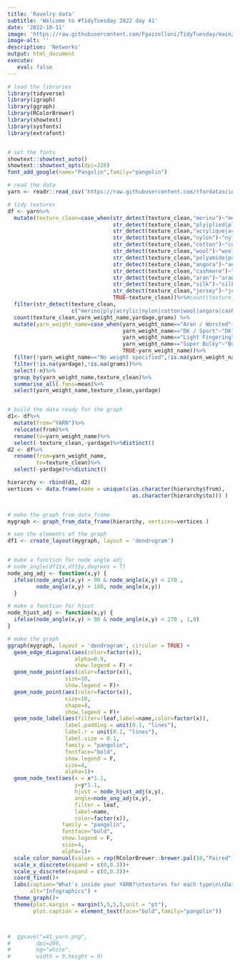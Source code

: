 ```yaml
---
title: 'Ravelry data'
subtitle: 'Welcome to #TidyTuesday 2022 day 41'
date: '2022-10-11'
image: 'https://raw.githubusercontent.com/Fgazzelloni/TidyTuesday/main/data/2022/w41_yarn/w41_yarn.png'
image-alt: ''
description: 'Networks'
output: html_document
execute: 
   eval: false
---
```




```r

# load the libraries
library(tidyverse)
library(igraph)
library(ggraph)
library(RColorBrewer)
library(showtext)
library(sysfonts)
library(extrafont)


# set the fonts
showtext::showtext_auto()
showtext::showtext_opts(dpi=320)
font_add_google(name="Pangolin",family="pangolin")

# read the data
yarn <- readr::read_csv('https://raw.githubusercontent.com/rfordatascience/tidytuesday/master/data/2022/2022-10-11/yarn.csv')

# tidy textures
df <- yarn%>%
  mutate(texture_clean=case_when(str_detect(texture_clean,"merino")~"merino",
                                 str_detect(texture_clean,"ply|plied|play|plies")~"ply",
                                 str_detect(texture_clean,"acrylique|acrylic|polyacryl|acrilyc|acryt")~"acrylic",#TRUE~texture_clean))%>%count(texture_clean)%>%filter(str_detect(texture_clean,"acr|ply"))
                                 str_detect(texture_clean,"nylon")~"nylon",
                                 str_detect(texture_clean,"cotton")~"cotton",
                                 str_detect(texture_clean,"wool")~"wool",
                                 str_detect(texture_clean,"polyamide|polyamid")~"polyamid",
                                 str_detect(texture_clean,"angora")~"angora",
                                 str_detect(texture_clean,"cashmere")~"cashmere",
                                 str_detect(texture_clean,"aran")~"aran",
                                 str_detect(texture_clean,"silk")~"silk",
                                 str_detect(texture_clean,"jersey")~"jersey",
                                 TRUE~texture_clean))%>%#count(texture_clean)
  filter(str_detect(texture_clean,
                    c("merino|ply|acrylic|nylon|cotton|wool|angora|cashmere|aran|silk|jersey")))%>%
  count(texture_clean,yarn_weight_name,yardage,grams) %>%
  mutate(yarn_weight_name=case_when(yarn_weight_name=="Aran / Worsted"~"Aran",
                                    yarn_weight_name=="DK / Sport"~"DK",
                                    yarn_weight_name=="Light Fingering"~"Fingering",
                                    yarn_weight_name=="Super Bulky"~"Bulky",
                                    TRUE~yarn_weight_name))%>%
  filter(!yarn_weight_name=="No weight specified",!is.na(yarn_weight_name))%>%
  filter(!is.na(yardage),!is.na(grams))%>%
  select(-n)%>%
  group_by(yarn_weight_name,texture_clean)%>%
  summarise_all(.funs=mean)%>%
  select(yarn_weight_name,texture_clean,yardage)


# build the data ready for the graph
d1<- df%>%
  mutate(from="YARN")%>%
  relocate(from)%>%
  rename(to=yarn_weight_name)%>%
  select(-texture_clean,-yardage)%>%distinct()
d2 <- df%>%
  rename(from=yarn_weight_name, 
         to=texture_clean)%>%
  select(-yardage)%>%distinct()

hierarchy <- rbind(d1, d2)
vertices <- data.frame(name = unique(c(as.character(hierarchy$from), 
                                       as.character(hierarchy$to))) ) 


# make the graph_from_data_frame
mygraph <- graph_from_data_frame(hierarchy, vertices=vertices )

# see the elements of the graph
df1 <- create_layout(mygraph, layout = 'dendrogram')


# make a function for node angle adj
# node_angle(df1$x,df1$y,degrees = T)
node_ang_adj <- function(x,y) {
  ifelse(node_angle(x,y) > 90 & node_angle(x,y) < 270 , 
         node_angle(x,y) + 180, node_angle(x,y))
  }

# make a function for hjust
node_hjust_adj <- function(x,y) {
  ifelse(node_angle(x,y) > 90 & node_angle(x,y) < 270 , 1,0)
}

# make the graph
ggraph(mygraph, layout = 'dendrogram', circular = TRUE) + 
  geom_edge_diagonal(aes(color=factor(x)),
                     alpha=0.9,
                     show.legend = F) +
  geom_node_point(aes(color=factor(x)),
                  size=10,
                  show.legend = F)+
  geom_node_point(aes(color=factor(x)),
                  size=10,
                  shape=8,
                  show.legend = F)+
  geom_node_label(aes(filter=!leaf,label=name,color=factor(x)),
                  label.padding = unit(0.1, "lines"),
                  label.r = unit(0.1, "lines"),
                  label.size = 0.1,
                  family = "pangolin",
                  fontface="bold",
                  show.legend = F,
                  size=4, 
                  alpha=1)+
  geom_node_text(aes(x = x*1.1, 
                     y=y*1.1, 
                     hjust = node_hjust_adj(x,y),
                     angle=node_ang_adj(x,y),
                     filter = leaf, 
                     label=name,
                     color=factor(x)),
                 family = "pangolin",
                 fontface="bold",
                 show.legend = F,
                 size=4, 
                 alpha=1)+
  scale_color_manual(values = rep(RColorBrewer::brewer.pal(10,"Paired"),10))+
  scale_x_discrete(expand = c(0,0.3))+
  scale_y_discrete(expand = c(0,0.3))+
  coord_fixed()+
  labs(caption="What's inside your YARN?\ntextures for each type\n\nDataSource: #TidyTuesday 2022 week41 Ravelry data\nDataViz: Federica Gazzelloni (FG) Twitter: @fgazzelloni\n",
       alt="Infographics") +
  theme_graph()+
  theme(plot.margin = margin(5,5,5,5,unit = "pt"),
        plot.caption = element_text(face="bold",family="pangolin"))



#  ggsave("w41_yarn.png",
#        dpi=280,
#        bg="white",
#        width = 9,height = 9)


```
